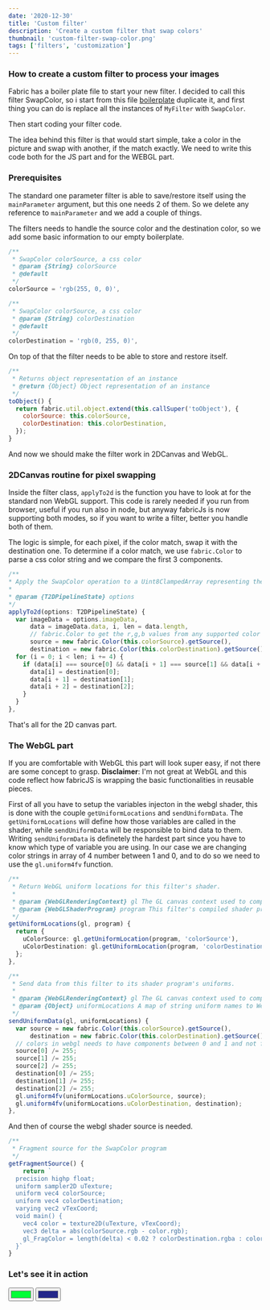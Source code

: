 ```yaml
---
date: '2020-12-30'
title: 'Custom filter'
description: 'Create a custom filter that swap colors'
thumbnail: 'custom-filter-swap-color.png'
tags: ['filters', 'customization']
---
```



### How to create a custom filter to process your images

Fabric has a boiler plate file to start your new filter.
I decided to call this filter SwapColor, so i start from this file [boilerplate](https://github.com/fabricjs/fabric.js/blob/master/src/filters/Boilerplate.ts) duplicate it, and first thing you can do is replace all the instances of `MyFilter` with `SwapColor`.

Then start coding your filter code.

The idea behind this filter is that would start simple, take a color in the picture and swap with another, if the match exactly.
We need to write this code both for the JS part and for the WEBGL part.

### Prerequisites

The standard one parameter filter is able to save/restore itself using the `mainParameter` argument, but this one needs 2 of them.
So we delete any reference to `mainParameter` and we add a couple of things.

The filters needs to handle the source color and the destination color, so we add some basic information to our empty boilerplate.

```js
/**
 * SwapColor colorSource, a css color
 * @param {String} colorSource
 * @default
 */
colorSource = 'rgb(255, 0, 0)',

/**
 * SwapColor colorSource, a css color
 * @param {String} colorDestination
 * @default
 */
colorDestination = 'rgb(0, 255, 0)',
```

On top of that the filter needs to be able to store and restore itself.

```js
/**
 * Returns object representation of an instance
 * @return {Object} Object representation of an instance
 */
toObject() {
  return fabric.util.object.extend(this.callSuper('toObject'), {
    colorSource: this.colorSource,
    colorDestination: this.colorDestination,
  });
}
```

And now we should make the filter work in 2DCanvas and WebGL.

### 2DCanvas routine for pixel swapping

Inside the filter class, `applyTo2d` is the function you have to look at for the standard non WebGL support.
This code is rarely needed if you run from browser, useful if you run also in node, but anyway fabricJs is now supporting both modes,
so if you want to write a filter, better you handle both of them.

The logic is simple, for each pixel, if the color match, swap it with the destination one.
To determine if a color match, we use `fabric.Color` to parse a css color string and we compare the first 3 components.

```ts
/**
* Apply the SwapColor operation to a Uint8ClampedArray representing the pixels of an image.
*
* @param {T2DPipelineState} options
*/
applyTo2d(options: T2DPipelineState) {
  var imageData = options.imageData,
      data = imageData.data, i, len = data.length,
      // fabric.Color to get the r,g,b values from any supported color string
      source = new fabric.Color(this.colorSource).getSource(),
      destination = new fabric.Color(this.colorDestination).getSource();
  for (i = 0; i < len; i += 4) {
    if (data[i] === source[0] && data[i + 1] === source[1] && data[i + 2] === source[2]) {
      data[i] = destination[0];
      data[i + 1] = destination[1];
      data[i + 2] = destination[2];
    }
  }
},
```

That's all for the 2D canvas part.

### The WebGL part

If you are comfortable with WebGL this part will look super easy, if not there are some concept to grasp.
**Disclaimer**: I'm not great at WebGL and this code reflect how fabricJS is wrapping the basic functionalities in reusable pieces.

First of all you have to setup the variables injecton in the webgl shader, this is done with the couple `getUniformLocations` and `sendUniformData`.
The `getUniformLocations` will define how those variables are called in the shader, while `sendUniformData` will be responsible to bind data to them. Writing `sendUniformData` is definetely the hardest part since you have to know which type of variable you are using. In our case we are changing color strings in array of 4 number between 1 and 0, and to do so we need to use the `gl.uniform4fv` function.

```ts
/**
 * Return WebGL uniform locations for this filter's shader.
 *
 * @param {WebGLRenderingContext} gl The GL canvas context used to compile this filter's shader.
 * @param {WebGLShaderProgram} program This filter's compiled shader program.
 */
getUniformLocations(gl, program) {
  return {
    uColorSource: gl.getUniformLocation(program, 'colorSource'),
    uColorDestination: gl.getUniformLocation(program, 'colorDestination'),
  };
},

/**
 * Send data from this filter to its shader program's uniforms.
 *
 * @param {WebGLRenderingContext} gl The GL canvas context used to compile this filter's shader.
 * @param {Object} uniformLocations A map of string uniform names to WebGLUniformLocation objects
 */
sendUniformData(gl, uniformLocations) {
  var source = new fabric.Color(this.colorSource).getSource(),
      destination = new fabric.Color(this.colorDestination).getSource();
  // colors in webgl needs to have components between 0 and 1 and not from 0 to 255
  source[0] /= 255;
  source[1] /= 255;
  source[2] /= 255;
  destination[0] /= 255;
  destination[1] /= 255;
  destination[2] /= 255;
  gl.uniform4fv(uniformLocations.uColorSource, source);
  gl.uniform4fv(uniformLocations.uColorDestination, destination);
},
```

And then of course the webgl shader source is needed.

```ts
/**
 * Fragment source for the SwapColor program
 */
getFragmentSource() {
    return `
  precision highp float;
  uniform sampler2D uTexture;
  uniform vec4 colorSource;
  uniform vec4 colorDestination;
  varying vec2 vTexCoord;
  void main() {
    vec4 color = texture2D(uTexture, vTexCoord);
    vec3 delta = abs(colorSource.rgb - color.rgb);
    gl_FragColor = length(delta) < 0.02 ? colorDestination.rgba : color;
  }`
}
```

### Let's see it in action

<input type="color" id="colorSource" value="#00ff36" />
<input type="color" id="colorDestination" value="#23278a" />
<canvas id="canvas" width="500" height="620" ></canvas>
<InputEventAttacher client:idle />